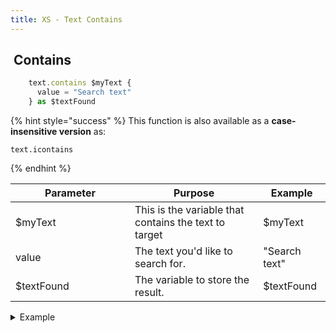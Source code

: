 ```yaml
---
title: XS - Text Contains
---
```


## <img src="../assets/docuBadge (10).png" alt="" data-size="line" /> Contains <a href="#xs-textcontains" id="xs-textcontains"></a>

```javascript
    text.contains $myText {
      value = "Search text"
    } as $textFound
```

{% hint style="success" %}
This function is also available as a **case-insensitive version** as:

```
text.icontains
```
{% endhint %}

<table><thead><tr><th width="175">Parameter</th><th>Purpose</th><th>Example</th></tr></thead><tbody><tr><td>$myText</td><td>This is the variable that contains the text to target</td><td>$myText</td></tr><tr><td>value</td><td>The text you'd like to search for.</td><td>"Search text"</td></tr><tr><td>$textFound</td><td>The variable to store the result.</td><td>$textFound</td></tr></tbody></table>

<details>

<summary>Example</summary>

```javascript
    text.contains $myText {
      value = "Search text"
    } as $textFound
```

![](<../assets/CleanShot 2025-03-06 at 16.16.23.png>)

</details>
